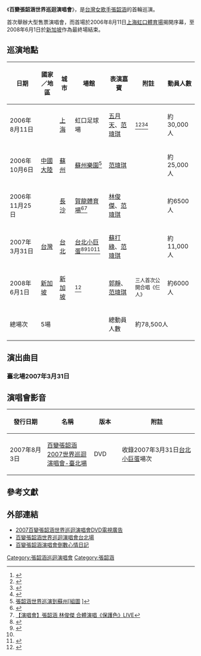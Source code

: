 {{Infobox concert tour |
  | concert_tour_name = 百變張韶涵世界巡迴演唱會
  | image = 百變新勢力世界巡迴演唱會臺北場海報.jpg
  | image_caption = 百變張韶涵世界巡迴演唱會臺北場海報
  | artist = [[張韶涵|張韶涵]]
  | location = 
  | locations = 
  | type = 世界
  | album = [[百變張韶涵2007世界巡迴演唱會-臺北場|百變張韶涵2007世界巡迴演唱會-臺北場]]<ref name="#1">{{Cite web |url=http://www.ticket.com.tw/dm.asp?P1=0000007379 |title=le_tea百變張韶涵世界巡迴演唱會台北場 |access-date=2015-11-10 |archive-url=https://web.archive.org/web/20160305233159/http://www.ticket.com.tw/dm.asp?P1=0000007379 |archive-date=2016-03-05 |dead-url=yes }}</ref>
  | start_date = 2006年8月11日
  | end_date = 2008年6月1日
  | number_of_legs = 1
  | number_of_shows = 5
  | last_tour = 
  | this_tour = '''百變張韶涵世界巡迴演唱會'''<br />（2006-2008）
  | next_tour = [[潘朵拉星球世界巡迴演唱會|潘朵拉星球世界巡迴演唱會]]<br />（2010）
  |duration=22個月
  |attendance=約78,500人
}}

《'''百變張韶涵世界巡迴演唱會'''》，是[[台灣|台灣]][[女歌手|女歌手]][[張韶涵|張韶涵]]的首輪巡演。

首次舉辦大型售票演唱會，而首場於2006年8月11日[[上海|上海]][[虹口足球场|虹口體育場]]揭開序幕，至2008年6月1日於[[新加坡|新加坡]]作為最終場結束。

== 巡演地點 ==
{| class="wikitable"
! rowspan="1" |日期
! rowspan="1" |國家／地區
! rowspan="1" |城市
! rowspan="1" |場館
! rowspan="1" |表演嘉賓
! rowspan="1" |附註
! rowspan="1" |動員人數
|-
|2006年8月11日
| rowspan="3" |{{flagicon|China}} [[中國大陸|中國大陸]]
|[[上海|上海]]
|虹口足球場
|[[五月天|五月天]]、[[范瑋琪|范瑋琪]]
|<ref>{{Cite web |url=https://www.youtube.com/watch?v=aoaIQbk1BGE |title=張韶涵演唱會（嘉賓五月天出場）youtube |accessdate=2015-11-10 |archive-date=2016-04-01 |archive-url=https://web.archive.org/web/20160401064809/https://www.youtube.com/watch?v=aoaIQbk1BGE |dead-url=no }}</ref><ref>{{Cite web |url=https://www.youtube.com/watch?v=8Urrr8Bll1A |title=張韶涵演唱會與五月天彩排 |accessdate=2015-11-10 |archive-date=2016-03-16 |archive-url=https://web.archive.org/web/20160316041408/https://www.youtube.com/watch?v=8Urrr8Bll1A |dead-url=no }}</ref><ref>{{Cite web |url=https://www.youtube.com/watch?v=apaqR-aQfps |title=張韶涵演唱會五月天擔任嘉賓 |accessdate=2015-11-10 |archive-date=2016-03-26 |archive-url=https://web.archive.org/web/20160326021017/https://www.youtube.com/watch?v=apaqR-aQfps |dead-url=no }}</ref><ref>{{Cite web |url=http://ent.appledaily.com.tw/enews/article/entertainment/20060802/2790103/ |title=張韶涵開唱 五月天獻脫衣計 |accessdate=2015-11-10 |archive-date=2016-03-04 |archive-url=https://web.archive.org/web/20160304103957/http://ent.appledaily.com.tw/enews/article/entertainment/20060802/2790103/ |dead-url=no }}</ref>
|約30,000人
|-
|2006年10月6日
|[[蘇州|蘇州]]
|[[苏州乐园|蘇州樂園]]<ref>[http://news.xinhuanet.com/photo/2006-10/07/content_5172922.htm 張韶涵世界巡演到蘇州[組圖] ]</ref>
|[[范瑋琪|范瑋琪]]
|
|約25,000人
|-
|2006年11月25日
|[[長沙|長沙]]
|[[贺龙体育文化中心|賀龍體育場]]<ref>{{Cite web |url=http://news.sohu.com/20061129/n246678477.shtml |title=張韶涵世界巡迴演唱會 長沙站 |accessdate=2015-11-10 |archive-date=2017-08-12 |archive-url=https://web.archive.org/web/20170812223556/http://news.sohu.com/20061129/n246678477.shtml |dead-url=no }}</ref><ref>[https://www.youtube.com/watch?v=Y6Udyb2Pi78 【演唱會】張韶涵 林俊傑 合體演唱《保護色》LIVE]</ref>
|[[林俊傑|林俊傑]]、[[范瑋琪|范瑋琪]]
|
|約6500人
|-
|2007年3月31日
|{{flagicon|TWN}} [[台灣|台灣]]
|[[台北|台北]]
|[[台北小巨蛋|台北小巨蛋]]<ref>{{Cite web |url=http://www.superdome.com.tw/bravo-detail.asp?f_no=28 |title=超級圓頂 |accessdate=2015-11-10 |archive-date=2016-03-04 |archive-url=https://web.archive.org/web/20160304125334/http://www.superdome.com.tw/bravo-detail.asp?f_no=28 |dead-url=no }}</ref><ref>{{Cite web |url=http://www.epochtimes.com/b5/7/2/1/n1610968.htm |title=為演唱會存本 張韶涵每天吃八餐 |accessdate=2015-11-10 |archive-date=2016-03-04 |archive-url=https://web.archive.org/web/20160304132726/http://www.epochtimes.com/b5/7/2/1/n1610968.htm |dead-url=no }}</ref><ref name="#1"/><ref>{{Cite web |url=http://www.epochtimes.com/b5/7/3/28/n1660048.htm |title=演唱會倒數3天 張韶涵右膝發炎 忍痛跳下去 |accessdate=2015-11-10 |archive-date=2016-03-04 |archive-url=https://web.archive.org/web/20160304125500/http://www.epochtimes.com/b5/7/3/28/n1660048.htm |dead-url=no }}</ref>
|[[蘇打綠|蘇打綠]]、[[范瑋琪|范瑋琪]]
|
|約11,000人
|-
|2008年6月1日
|{{flagicon|Singapore}} [[新加坡|新加坡]]
|[[新加坡|新加坡]]
|{{link-en|新加坡世博會展中心|Singapore Expo}}<ref>{{Cite web |url=http://news.sina.com/y/p/2008-06-03/11532046641.shtml |title=張韶涵連換9套華服 與範瑋琪合唱掀高潮 |accessdate=2015-11-10 |archive-date=2008-06-11 |archive-url=https://web.archive.org/web/20080611033843/http://news.sina.com/y/p/2008-06-03/11532046641.shtml |dead-url=no }}</ref>
|[[郭靜|郭靜]]、[[范瑋琪|范瑋琪]]
|<small>三人首次公開合唱《仨人》</small>
|約6000人
|-
|總場次
| colspan="3" |5場
|總動員人數
| colspan="2" |約78,500人
|}

==演出曲目==
=== 臺北場2007年3月31日 ===
{{hidden
| headercss = background: #ccccff; font-size: 100%; width: 70%;
| contentcss = text-align: left; font-size: 100%; width: 70%;
| header = 曲目
| content =
# 夢裡花
# 潘朵拉
# 都只因為你
# 真的+猜不透
# 手心的太陽
# 保護色
# Mama Mama
# 如果的事(張韶涵+范瑋琪)
# 一比一(范瑋琪)
# 不痛
# 口袋的天空
# JOURNEY
# 吶喊
# C大調
# 靜不下來
# 快樂崇拜(OT：Come On)(張韶涵+歌迷)
# 小情歌([[蘇打綠|蘇打綠]])
# 小宇宙([[蘇打綠|蘇打綠]])
# 藍眼睛(與[[蘇打綠|蘇打綠]]合唱)
# 沒有菸抽的日子(與[[蘇打綠|蘇打綠]]合唱)<ref>[https://www.youtube.com/watch?v=IzL7EmsjsLE 沒有菸抽的日子]</ref>
# 尋寶
# 喜歡你沒道理
# 隱形的翅膀
# 我的最愛
# 遺失的美好
# 寓言
# 歐若拉
}}

== 演唱會影音 ==
{| class="wikitable" width=100% style="font-size:90%"
! style="width:5%" |'''發行日期'''!! style="width:8%" |'''名稱'''!! style="width:3%" |'''版本'''!! style="width:15%" |'''附註'''
|-
|2007年8月3日
|[[百變張韶涵2007世界巡迴演唱會-臺北場|百變張韶涵2007世界巡迴演唱會-臺北場]]
|DVD
|收錄2007年3月31日[[台北小巨蛋|台北小巨蛋]]場次
|}

== 參考文獻 ==
{{Reflist}}

== 外部連結 ==
*[https://www.youtube.com/watch?v=O4zdXDEDZPI 2007百變張韶涵世界巡迴演唱會DVD電視廣告] {{Wayback|url=https://www.youtube.com/watch?v=O4zdXDEDZPI |date=20160325065644 }}
*[https://web.archive.org/web/20070513140529/http://www.linfairrecords.com/item/2007_01_Angconcert/presale.html 百變張韶涵世界巡迴演唱會台北場]
*[https://web.archive.org/web/20070812180401/http://www.linfairrecords.com/item/2007_03_AngSMS/change3.html 百變張韶涵演唱會倒數心情日記]

{{張韶涵}}

[[Category:張韶涵巡迴演唱會|Category:張韶涵巡迴演唱會]]
[[Category:張韶涵|Category:張韶涵]]